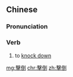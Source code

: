 ==Chinese==
{{zh-forms|s=击倒}}

===Pronunciation===
{{zh-pron
|m=击dǎo
|c=gik1 dou2
|mn=kek-tó
|cat=v
}}

===Verb===
{{zh-verb}}

# to [[knock down]]

[[mg:擊倒]]
[[chr:擊倒]]
[[zh:擊倒]]